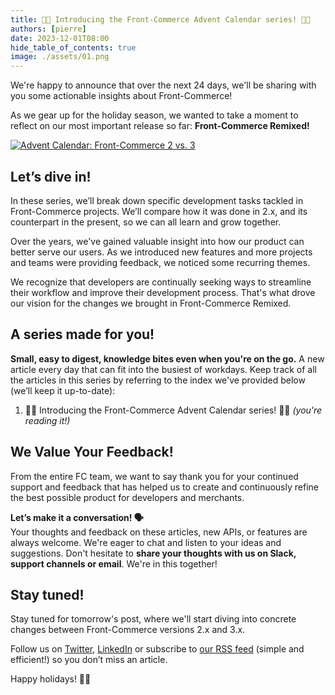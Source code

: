 ```yaml
---
title: 🎉🎄 Introducing the Front-Commerce Advent Calendar series! 🎄🎉
authors: [pierre]
date: 2023-12-01T08:00
hide_table_of_contents: true
image: ./assets/01.png
---
```


We're happy to announce that over the next 24 days, we'll be sharing with you
some actionable insights about Front-Commerce!

As we gear up for the holiday season, we wanted to take a moment to reflect on
our most important release so far: **Front-Commerce Remixed!**

[![Advent Calendar: Front-Commerce 2 vs. 3](./assets/00.png)](/blog/2023-advent-calendar/01-introducing-the-front-commerce-advent-calendar-series)

<!-- truncate -->

## Let’s dive in!

In these series, we’ll break down specific development tasks tackled in
Front-Commerce projects. We’ll compare how it was done in 2.x, and its
counterpart in the present, so we can all learn and grow together.

Over the years, we've gained valuable insight into how our product can better
serve our users. As we introduced new features and more projects and teams were
providing feedback, we noticed some recurring themes.

We recognize that developers are continually seeking ways to streamline their
workflow and improve their development process. That's what drove our vision for
the changes we brought in Front-Commerce Remixed.

## A series made for you!

**Small, easy to digest, knowledge bites even when you're on the go.** A new
article every day that can fit into the busiest of workdays. Keep track of all
the articles in this series by referring to the index we've provided below
(we’ll keep it up-to-date):

1. 🎉🎄 Introducing the Front-Commerce Advent Calendar series! 🎄🎉 _(you're
   reading it!)_

## We Value Your Feedback!

From the entire FC team, we want to say thank you for your continued support and
feedback that has helped us to create and continuously refine the best possible
product for developers and merchants.

**Let’s make it a conversation! 🗣️**<br /> Your thoughts and feedback on these
articles, new APIs, or features are always welcome. We're eager to chat and
listen to your ideas and suggestions. Don't hesitate to **share your thoughts
with us on Slack, support channels or email**. We're in this together!

## Stay tuned!

Stay tuned for tomorrow's post, where we'll start diving into concrete changes
between Front-Commerce versions 2.x and 3.x.

Follow us on [Twitter](https://twitter.com/front_commerce),
[LinkedIn](https://www.linkedin.com/company/front-commerce/posts/) or subscribe
to [our RSS feed](/blog/rss.xml) (simple and efficient!) so you don’t miss an
article.

Happy holidays! 🎁🎅
